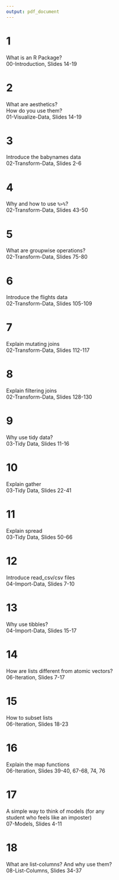 ```yaml
---
output: pdf_document
---
```


# 1
What is an R Package?  
00-Introduction, Slides 14-19

# 2
What are aesthetics?  
How do you use them?  
01-Visualize-Data, Slides 14-19

# 3
Introduce the babynames data  
02-Transform-Data, Slides 2-6

# 4
Why and how to use `%>%`?  
02-Transform-Data, Slides 43-50

# 5
What are groupwise operations?  
02-Transform-Data, Slides 75-80

# 6
Introduce the flights data  
02-Transform-Data, Slides 105-109

# 7
Explain mutating joins  
02-Transform-Data, Slides 112-117

# 8
Explain filtering joins  
02-Transform-Data, Slides 128-130

# 9
Why use tidy data?  
03-Tidy Data, Slides 11-16

# 10
Explain gather  
03-Tidy Data, Slides 22-41

# 11
Explain spread  
03-Tidy Data, Slides 50-66

# 12
Introduce read_csv/csv files  
04-Import-Data, Slides 7-10

# 13
Why use tibbles?  
04-Import-Data, Slides 15-17

# 14
How are lists different from atomic vectors?  
06-Iteration, Slides 7-17

# 15
How to subset lists  
06-Iteration, Slides 18-23

# 16
Explain the map functions  
06-Iteration, Slides 39-40, 67-68, 74, 76

# 17
A simple way to think of models (for any  
student who feels like an imposter)  
07-Models, Slides 4-11

# 18
What are list-columns? And why use them?  
08-List-Columns, Slides 34-37